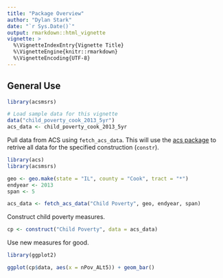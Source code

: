 ```yaml
---
title: "Package Overview"
author: "Dylan Stark"
date: "`r Sys.Date()`"
output: rmarkdown::html_vignette
vignette: >
  %\VignetteIndexEntry{Vignette Title}
  %\VignetteEngine{knitr::rmarkdown}
  %\VignetteEncoding{UTF-8}
---
```


## General Use

```r
library(acsmsrs)
```

```r
# Load sample data for this vignette
data("child_poverty_cook_2013_5yr")
acs_data <- child_poverty_cook_2013_5yr
```

Pull data from ACS using `fetch_acs_data`.
This will use the [acs package](https://cran.r-project.org/web/packages/acs/index.html) to retrive all data for the specified construction (`constr`).

```r
library(acs)
library(acsmsrs)

geo <- geo.make(state = "IL", county = "Cook", tract = "*") 
endyear <- 2013
span <- 5

acs_data <- fetch_acs_data("Child Poverty", geo, endyear, span)
```

Construct child poverty measures.

```r
cp <- construct("Child Poverty", data = acs_data)
```

Use new measures for good.

```r
library(ggplot2)

ggplot(cp$data, aes(x = nPov_ALt5)) + geom_bar()
```
